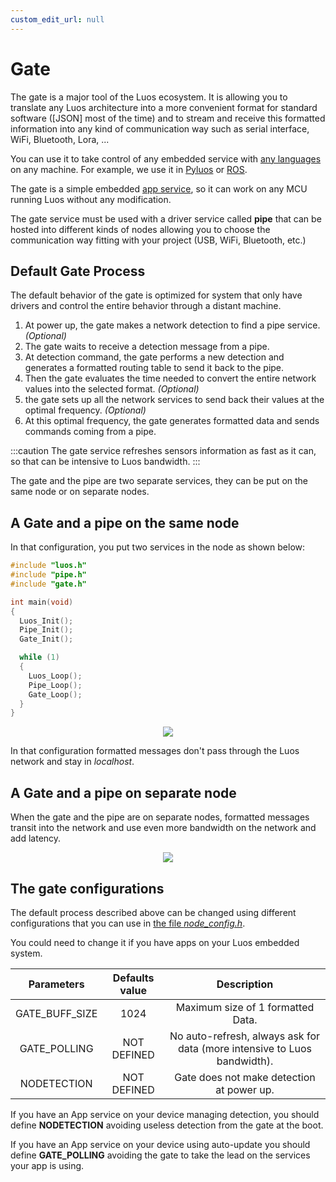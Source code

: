 ```yaml
---
custom_edit_url: null
---
```



# Gate

The gate is a major tool of the Luos ecosystem. It is allowing you to translate any Luos architecture into a more convenient format for standard software ([JSON] most of the time) and to stream and receive this formatted information into any kind of communication way such as serial interface, WiFi, Bluetooth, Lora, ...

You can use it to take control of any embedded service with [any languages](/docs/api/list) on any machine. For example, we use it in [Pyluos](/docs/tools/pyluos) or [ROS](/docs/tools/ros).

The gate is a simple embedded [app service](../luos-technology/services/service-api#apps-guidelines), so it can work on any MCU running Luos without any modification.

The gate service must be used with a driver service called **pipe** that can be hosted into different kinds of <Tooltip def={customFields.node_def}>nodes</Tooltip> allowing you to choose the communication way fitting with your project (USB, WiFi, Bluetooth, etc.)

## Default Gate Process

The default behavior of the gate is optimized for system that only have drivers and control the entire behavior through a distant machine.

1.  At power up, the gate makes a network detection to find a pipe service. _(Optional)_
2.  The gate waits to receive a detection message from a pipe.
3.  At detection command, the gate performs a new detection and generates a formatted routing table to send it back to the pipe.
4.  Then the gate evaluates the time needed to convert the entire network values into the selected format. _(Optional)_
5.  the gate sets up all the network services to send back their values at the optimal frequency. _(Optional)_
6.  At this optimal frequency, the gate generates formatted data and sends commands coming from a pipe.

:::caution
The gate service refreshes sensors information as fast as it can, so that can be intensive to Luos bandwidth.
:::

The gate and the pipe are two separate services, they can be put on the same node or on separate nodes.

## A Gate and a pipe on the same node

In that configuration, you put two services in the node as shown below:

```c
#include "luos.h"
#include "pipe.h"
#include "gate.h"

int main(void)
{
  Luos_Init();
  Pipe_Init();
  Gate_Init();

  while (1)
  {
    Luos_Loop();
    Pipe_Loop();
    Gate_Loop();
  }
}
```

<div align="center">
  <Image src="/img/gate_pipe.svg" darkSrc="/img/gate_pipe_dark.svg" />
</div>

In that configuration formatted messages don't pass through the Luos network and stay in *localhost*.

## A Gate and a pipe on separate node

When the gate and the pipe are on separate nodes, formatted messages transit into the network and use even more bandwidth on the network and add latency.

<div align="center">
  <Image
    src="/img/gate_pipe_separate.svg"
    darkSrc="/img/gate_pipe_separate-dark.svg"
  />
</div>

## The gate configurations

The default process described above can be changed using different configurations that you can use in [the file *node_config.h*](/docs/luos-technology/basics/orga#configuration).

You could need to change it if you have apps on your Luos embedded system.

|   Parameters   | Defaults value |                            Description                             |
| :------------: | :------------: | :----------------------------------------------------------------: |
| GATE_BUFF_SIZE |      1024      |                 Maximum size of 1 formatted Data.                  |
|  GATE_POLLING  |  NOT DEFINED   | No auto-refresh, always ask for data (more intensive to Luos bandwidth). |
|  NODETECTION   |  NOT DEFINED   |               Gate does not make detection at power up.                |

If you have an App service on your device managing detection, you should define **NODETECTION** avoiding useless detection from the gate at the boot.

If you have an App service on your device using auto-update you should define **GATE_POLLING** avoiding the gate to take the lead on the services your app is using.
